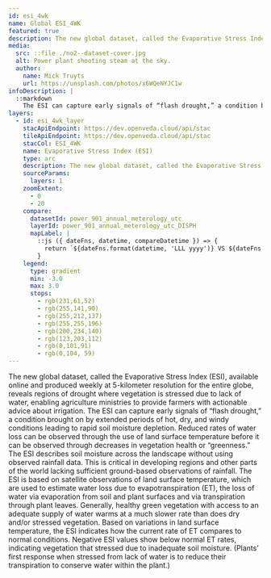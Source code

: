```yaml
---
id: esi_4wk
name: Global ESI_4WK
featured: true
description: The new global dataset, called the Evaporative Stress Index (ESI), available online and produced weekly at 5-kilometer resolution for the entire globe, reveals regions of drought where vegetation is stressed due to lack of water, enabling agriculture ministries to provide farmers with actionable advice about irrigation.
media:
  src: ::file ./no2--dataset-cover.jpg
  alt: Power plant shooting steam at the sky.
  author:
    name: Mick Truyts
    url: https://unsplash.com/photos/x6WQeNYJC1w
infoDescription: |
  ::markdown
    The ESI can capture early signals of “flash drought,” a condition brought on by extended periods of hot, dry, and windy conditions leading to rapid soil moisture depletion. Reduced rates of water loss can be observed through the use of land surface temperature before it can be observed through decreases in vegetation health or “greenness.” The ESI describes soil moisture across the landscape without using observed rainfall data. This is critical in developing regions and other parts of the world lacking sufficient ground-based observations of rainfall. The ESI is based on satellite observations of land surface temperature, which are used to estimate water loss due to evapotranspiration (ET), the loss of water via evaporation from soil and plant surfaces and via transpiration through plant leaves. Generally, healthy green vegetation with access to an adequate supply of water warms at a much slower rate than does dry and/or stressed vegetation. Based on variations in land surface temperature, the ESI indicates how the current rate of ET compares to normal conditions. Negative ESI values show below normal ET rates, indicating vegetation that stressed due to inadequate soil moisture. (Plants’ first response when stressed from lack of water is to reduce their transpiration to conserve water within the plant.)
layers:
  - id: esi_4wk_layer
    stacApiEndpoint: https://dev.openveda.cloud/api/stac
    tileApiEndpoint: https://dev.openveda.cloud/api/stac
    stacCol: ESI_4WK
    name: Evaporative Stress Index (ESI)
    type: arc 
    description: The new global dataset, called the Evaporative Stress Index (ESI), available online and produced weekly at 5-kilometer resolution for the entire globe, reveals regions of drought where vegetation is stressed due to lack of water, enabling agriculture ministries to provide farmers with actionable advice about irrigation.
    sourceParams:
      layers: 1
    zoomExtent:
      - 0
      - 20
    compare:
      datasetId: power_901_annual_meterology_utc
      layerId: power_901_annual_meterology_utc_DISPH
      mapLabel: |
        ::js ({ dateFns, datetime, compareDatetime }) => {
          return `${dateFns.format(datetime, 'LLL yyyy')} VS ${dateFns.format(compareDatetime, 'LLL yyyy')}`;
        }
    legend:
      type: gradient
      min: -3.0
      max: 3.0
      stops:
        - rgb(231,61,52)
        - rgb(255,141,90)
        - rgb(255,212,137)
        - rgb(255,255,196)
        - rgb(200,234,140)
        - rgb(123,203,112)
        - rgb(0,101,91)
        - rgb(0,104, 59)
---
```

<Block>
<Prose>
The new global dataset, called the Evaporative Stress Index (ESI), available online and produced weekly at 5-kilometer resolution for the entire globe, reveals regions of drought where vegetation is stressed due to lack of water, enabling agriculture ministries to provide farmers with actionable advice about irrigation. The ESI can capture early signals of “flash drought,” a condition brought on by extended periods of hot, dry, and windy conditions leading to rapid soil moisture depletion. Reduced rates of water loss can be observed through the use of land surface temperature before it can be observed through decreases in vegetation health or “greenness.” The ESI describes soil moisture across the landscape without using observed rainfall data. This is critical in developing regions and other parts of the world lacking sufficient ground-based observations of rainfall. The ESI is based on satellite observations of land surface temperature, which are used to estimate water loss due to evapotranspiration (ET), the loss of water via evaporation from soil and plant surfaces and via transpiration through plant leaves. Generally, healthy green vegetation with access to an adequate supply of water warms at a much slower rate than does dry and/or stressed vegetation. Based on variations in land surface temperature, the ESI indicates how the current rate of ET compares to normal conditions. Negative ESI values show below normal ET rates, indicating vegetation that stressed due to inadequate soil moisture. (Plants’ first response when stressed from lack of water is to reduce their transpiration to conserve water within the plant.)


</Prose>
</Block>